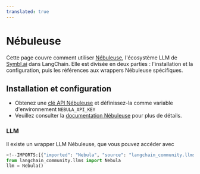 ```yaml
---
translated: true
---
```


# Nébuleuse

Cette page couvre comment utiliser [Nébuleuse](https://symbl.ai/nebula), l'écosystème LLM de [Symbl.ai](https://symbl.ai/) dans LangChain.
Elle est divisée en deux parties : l'installation et la configuration, puis les références aux wrappers Nébuleuse spécifiques.

## Installation et configuration

- Obtenez une [clé API Nébuleuse](https://info.symbl.ai/Nebula_Private_Beta.html) et définissez-la comme variable d'environnement `NEBULA_API_KEY`
- Veuillez consulter la [documentation Nébuleuse](https://docs.symbl.ai/docs/nebula-llm) pour plus de détails.

### LLM

Il existe un wrapper LLM Nébuleuse, que vous pouvez accéder avec

```python
<!--IMPORTS:[{"imported": "Nebula", "source": "langchain_community.llms", "docs": "https://api.python.langchain.com/en/latest/llms/langchain_community.llms.symblai_nebula.Nebula.html", "title": "Nebula"}]-->
from langchain_community.llms import Nebula
llm = Nebula()
```

